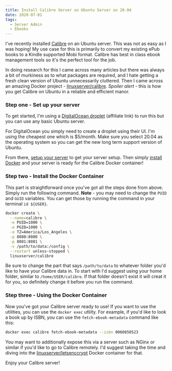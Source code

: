 ```yaml
---
title: Install Calibre Server on Ubuntu Server on 20.04
date: 2020-07-01
tags:
  - Server Admin
  - Ebooks
---
```


I've recently installed [Calibre](https://calibre-ebook.com/) on an Ubuntu server. This was not as easy as I was hoping! My use case for this is primarily to convert my existing ePub books to a Kindle supported Mobi format. Calibre has best in class ebook management tools so it's the perfect tool for the job.

In doing research for this I came across many articles but there was always a bit of murkiness as to what packages are required, and I hate getting a fresh clean version of Ubuntu unnecessarily cluttered. Then I came across an amazing Docker project - [linuxserver/calibre](https://hub.docker.com/r/linuxserver/calibre). _Spoiler alert_ - this is how you get Calibre on Ubuntu in a reliable and efficient manor.

### Step one - Set up your server

To get started, I'm using a [DigitalOcean droplet](https://m.do.co/c/0d1b8b43610c) (affiliate link) to run this but you can use any basic Ubuntu server.

For DigitalOcean you simply need to create a droplet using their UI. I'm using the cheapest one which is \$5/month. Make sure you select 20.04 as the operating system so you can get the new long term support version of Ubuntu.

From there, [setup your server](https://www.digitalocean.com/community/tutorials/initial-server-setup-with-ubuntu-20-04) to get your server setup. Then simply [install Docker](https://www.digitalocean.com/community/tutorials/how-to-install-and-use-docker-on-ubuntu-20-04) and your server is ready for the Calibre Docker container!

### Step two - Install the Docker Container

This part is straightforward once you've got all the steps done from above. Simply run the following command. **Note** - you may need to change the `PUID` and `GUID` variables. You can get those by running the command in your terminal `id ${USER}`.

```bash
docker create \
  --name=calibre \
  -e PUID=1000 \
  -e PGID=1000 \
  -e TZ=America/Los_Angeles \
  -p 8080:8080 \
  -p 8081:8081 \
  -v /path/to/data:/config \
  --restart unless-stopped \
  linuxserver/calibre

```

Be sure to change the part that says `/path/to/data` to whatever folder you'd like to have your Calibre data in. To start with I'd suggest using your home folder, similar to `/home/USER/calibre`. If that folder doesn't exist it will creat it for you, so definitely change it before you run the command.

### Step three - Using the Docker Container

Now you've got your Calibre server ready to use! If you want to use the utilities, you can use the `docker exec` utliity. For example, if you'd like to look a book up by ISBN, you can use the `fetch-ebook-metadata` command like this:

```bash
docker exec calibre fetch-ebook-metadata --isbn 0060850523
```

You may want to additionally expose this via a server such as NGinx or similar if you'd like to go to Calibre remotely. I'd suggest taking the time and diving into the [linuxserver/letsenccrypt](https://docs.linuxserver.io/images/docker-letsencrypt) Docker container for that.

Enjoy your Calibre server!
